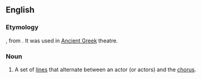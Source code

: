==English==
{{wikipedia|Kommos (theatre)}}

===Etymology===
{{etyl|grc|en}} {{m|grc|κομμός||beating}}, from {{m|grc|κόπτω||to beat, strike}}. It was used in [[Ancient Greek]] theatre.

===Noun===
{{en-noun|kommoi}}

# A set of [[lines]] that alternate between an actor (or actors) and the [[chorus]].